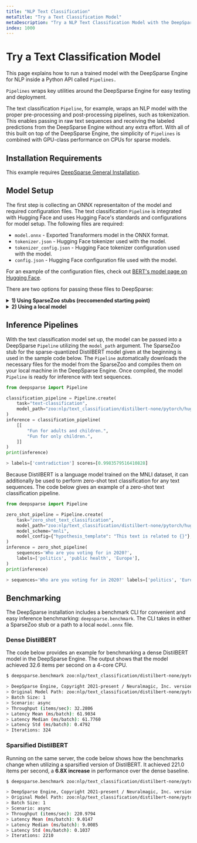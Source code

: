 ```yaml
---
title: "NLP Text Classification"
metaTitle: "Try a Text Classification Model"
metaDescription: "Try a NLP Text Classification Model with the DeepSparse Engine for faster and cheaper inference on CPUs"
index: 1000
---
```


# Try a Text Classification Model

This page explains how to run a trained model with the DeepSparse Engine for NLP inside a Python API called `Pipelines.`

`Pipelines` wraps key utilities around the DeepSparse Engine for easy testing and deployment.

The text classification `Pipeline`, for example, wraps an NLP model with the proper pre-processing and post-processing pipelines, such as tokenization.
This enables passing in raw text sequences and receiving the labeled predictions from the DeepSparse Engine without any extra effort.
With all of this built on top of the DeepSparse Engine, the simplicity of `Pipelines` is combined with GPU-class performance on CPUs for sparse models.

## Installation Requirements

This example requires [DeepSparse General Installation](/get-started/install/deepsparse).

## Model Setup

The first step is collecting an ONNX representaiton of the model and required configuration files.
The text classification `Pipeline` is integrated with Hugging Face and uses Hugging Face's standards
and configurations for model setup. The following files are required:
- `model.onnx` - Exported Transformers model in the ONNX format.
- `tokenizer.json` - Hugging Face tokenizer used with the model.
- `tokenizer_config.json` - Hugging Face tokenizer configuration used with the model.
- `config.json` - Hugging Face configuration file used with the model.

For an example of the configuration files, check out [BERT's model page on Hugging Face](https://huggingface.co/bert-base-uncased/tree/main).

There are two options for passing these files to DeepSparse:

<details>

  <summary><b>1) Using SparseZoo stubs (reccomended starting point)</b></summary>

SparseZoo contains several pre-sparsified Transformer models, including the configuration files listed above. DeepSparse is integrated
with SparseZoo, and supports SparseZoo stubs as inputs for automatic download and inclusion into easy testing and deployment.

The SparseZoo stubs can be found on SparseZoo model pages, and DistilBERT examples are provided below:
- [Sparse-quantized DistilBERT](https://sparsezoo.neuralmagic.com/models/nlp%2Ftext_classification%2Fdistilbert-none%2Fpytorch%2Fhuggingface%2Fmnli%2Fpruned80_quant-none-vnni)
```bash
zoo:nlp/text_classification/distilbert-none/pytorch/huggingface/mnli/pruned80_quant-none-vnni
  ```
- [Dense DistilBERT](https://sparsezoo.neuralmagic.com/models/nlp%2Ftext_classification%2Fdistilbert-none%2Fpytorch%2Fhuggingface%2Fmnli%2Fbase-none)
```bash
zoo:nlp/text_classification/distilbert-none/pytorch/huggingface/mnli/base-none
  ```

These SparseZoo stubs are passed arguments to the `Pipeline` constructor in the examples below.

</details>


<details>

<summary><b>2) Using a local model</b></summary>

Alternatively, you can use a custom or fine-tuned model from your local drive.

There are three steps to using a local model with `Pipelines`:

1. Export the model to `model.onnx` (if you trained with SparseML, use [ONNX export](https://github.com/neuralmagic/sparseml/tree/main/integrations/huggingface-transformers#exporting-to-onnx)).
2. Collect the configuration files listed above. These are generally stored with the resulting model files from Hugging Face training pipelines (as is the case with SparseML).
3. Place the files into a directory.

Pass the path of the local directory in the `--model_path` in place of the SparseZoo stubs in the examples below.

</details>

## Inference Pipelines

With the text classification model set up, the model can be passed into a DeepSparse `Pipeline` utilizing the `model_path` argument.
The SparseZoo stub for the sparse-quantized DistilBERT model given at the beginning is used in the sample code below.
The `Pipeline` automatically downloads the necessary files for the model from the SparseZoo and compiles them on your local machine in the DeepSparse Engine.
Once compiled, the model `Pipeline` is ready for inference with text sequences.

```python
from deepsparse import Pipeline

classification_pipeline = Pipeline.create(
    task="text-classification",
    model_path="zoo:nlp/text_classification/distilbert-none/pytorch/huggingface/mnli/pruned80_quant-none-vnni",
)
inference = classification_pipeline(
    [[
        "Fun for adults and children.",
        "Fun for only children.",
    ]]
)
print(inference)

> labels=['contradiction'] scores=[0.9983579516410828]
```

Because DistilBERT is a language model trained on the MNLI dataset, it can additionally be used to perform zero-shot text classification for any text sequences.
The code below gives an example of a zero-shot text classification pipeline.

```python
from deepsparse import Pipeline

zero_shot_pipeline = Pipeline.create(
    task="zero_shot_text_classification",
    model_path="zoo:nlp/text_classification/distilbert-none/pytorch/huggingface/mnli/pruned80_quant-none-vnni",
    model_scheme="mnli",
    model_config={"hypothesis_template": "This text is related to {}"},
)
inference = zero_shot_pipeline(
    sequences='Who are you voting for in 2020?',
    labels=['politics', 'public health', 'Europe'],
)
print(inference)

> sequences='Who are you voting for in 2020?' labels=['politics', 'Europe', 'public health'] scores=[0.9345628619194031, 0.039115309715270996, 0.026321841403841972]
```

## Benchmarking

The DeepSparse installation includes a benchmark CLI for convenient and easy inference benchmarking: `deepsparse.benchmark`.
The CLI takes in either a SparseZoo stub or a path to a local `model.onnx` file.

### Dense DistilBERT

The code below provides an example for benchmarking a dense DistilBERT model in the DeepSparse Engine.
The output shows that the model achieved 32.6 items per second on a 4-core CPU.

```bash
$ deepsparse.benchmark zoo:nlp/text_classification/distilbert-none/pytorch/huggingface/mnli/base-none

> DeepSparse Engine, Copyright 2021-present / Neuralmagic, Inc. version: 1.0.0 (8eaddc24) (release) (optimized) (system=avx512, binary=avx512)
> Original Model Path: zoo:nlp/text_classification/distilbert-none/pytorch/huggingface/mnli/base-none
> Batch Size: 1
> Scenario: async
> Throughput (items/sec): 32.2806
> Latency Mean (ms/batch): 61.9034
> Latency Median (ms/batch): 61.7760
> Latency Std (ms/batch): 0.4792
> Iterations: 324
```

### Sparsified DistilBERT

Running on the same server, the code below shows how the benchmarks change when utilizing a sparsified version of DistilBERT.
It achieved 221.0 items per second, a **6.8X increase** in performance over the dense baseline.

```bash
$ deepsparse.benchmark zoo:nlp/text_classification/distilbert-none/pytorch/huggingface/mnli/pruned80_quant-none-vnni

> DeepSparse Engine, Copyright 2021-present / Neuralmagic, Inc. version: 1.0.0 (8eaddc24) (release) (optimized) (system=avx512, binary=avx512)
> Original Model Path: zoo:nlp/text_classification/distilbert-none/pytorch/huggingface/mnli/pruned80_quant-none-vnni
> Batch Size: 1
> Scenario: async
> Throughput (items/sec): 220.9794
> Latency Mean (ms/batch): 9.0147
> Latency Median (ms/batch): 9.0085
> Latency Std (ms/batch): 0.1037
> Iterations: 2210
```
